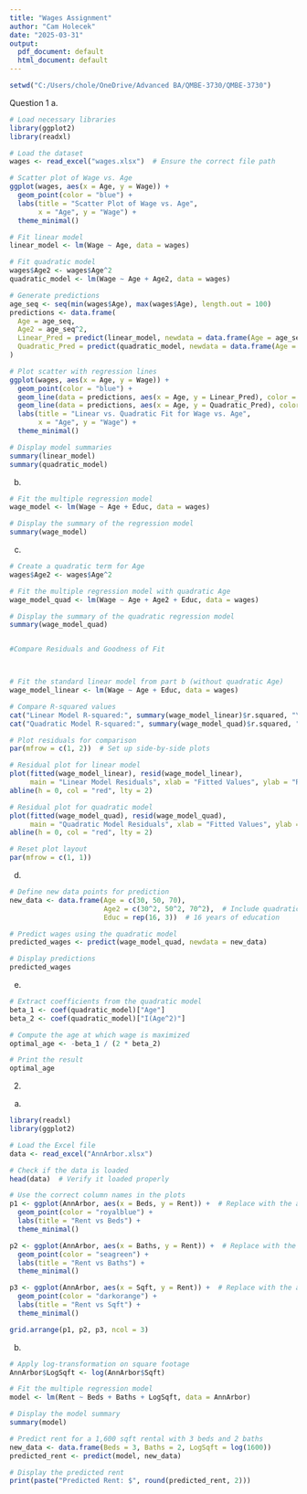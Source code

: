 ```yaml
---
title: "Wages Assignment"
author: "Cam Holecek"
date: "2025-03-31"
output:
  pdf_document: default
  html_document: default
---
```


```r
setwd("C:/Users/chole/OneDrive/Advanced BA/QMBE-3730/QMBE-3730")
```


Question 1
a.
```r
# Load necessary libraries
library(ggplot2)
library(readxl)

# Load the dataset
wages <- read_excel("wages.xlsx")  # Ensure the correct file path

# Scatter plot of Wage vs. Age
ggplot(wages, aes(x = Age, y = Wage)) +
  geom_point(color = "blue") +
  labs(title = "Scatter Plot of Wage vs. Age",
       x = "Age", y = "Wage") +
  theme_minimal()

# Fit linear model
linear_model <- lm(Wage ~ Age, data = wages)

# Fit quadratic model
wages$Age2 <- wages$Age^2
quadratic_model <- lm(Wage ~ Age + Age2, data = wages)

# Generate predictions
age_seq <- seq(min(wages$Age), max(wages$Age), length.out = 100)
predictions <- data.frame(
  Age = age_seq,
  Age2 = age_seq^2,
  Linear_Pred = predict(linear_model, newdata = data.frame(Age = age_seq)),
  Quadratic_Pred = predict(quadratic_model, newdata = data.frame(Age = age_seq, Age2 = age_seq^2))
)

# Plot scatter with regression lines
ggplot(wages, aes(x = Age, y = Wage)) +
  geom_point(color = "blue") +
  geom_line(data = predictions, aes(x = Age, y = Linear_Pred), color = "red", linewidth = 1, linetype = "solid") +
  geom_line(data = predictions, aes(x = Age, y = Quadratic_Pred), color = "green", linewidth = 1, linetype = "dashed") +
  labs(title = "Linear vs. Quadratic Fit for Wage vs. Age",
       x = "Age", y = "Wage") +
  theme_minimal()

# Display model summaries
summary(linear_model)
summary(quadratic_model)
```

b.

```r
# Fit the multiple regression model
wage_model <- lm(Wage ~ Age + Educ, data = wages)

# Display the summary of the regression model
summary(wage_model)
```
c.
```r
# Create a quadratic term for Age
wages$Age2 <- wages$Age^2

# Fit the multiple regression model with quadratic Age
wage_model_quad <- lm(Wage ~ Age + Age2 + Educ, data = wages)

# Display the summary of the quadratic regression model
summary(wage_model_quad)


#Compare Residuals and Goodness of Fit



# Fit the standard linear model from part b (without quadratic Age)
wage_model_linear <- lm(Wage ~ Age + Educ, data = wages)

# Compare R-squared values
cat("Linear Model R-squared:", summary(wage_model_linear)$r.squared, "\n")
cat("Quadratic Model R-squared:", summary(wage_model_quad)$r.squared, "\n")

# Plot residuals for comparison
par(mfrow = c(1, 2))  # Set up side-by-side plots

# Residual plot for linear model
plot(fitted(wage_model_linear), resid(wage_model_linear),
     main = "Linear Model Residuals", xlab = "Fitted Values", ylab = "Residuals", col = "blue")
abline(h = 0, col = "red", lty = 2)

# Residual plot for quadratic model
plot(fitted(wage_model_quad), resid(wage_model_quad),
     main = "Quadratic Model Residuals", xlab = "Fitted Values", ylab = "Residuals", col = "green")
abline(h = 0, col = "red", lty = 2)

# Reset plot layout
par(mfrow = c(1, 1))
```
d.

```r
# Define new data points for prediction
new_data <- data.frame(Age = c(30, 50, 70),
                       Age2 = c(30^2, 50^2, 70^2),  # Include quadratic term
                       Educ = rep(16, 3))  # 16 years of education

# Predict wages using the quadratic model
predicted_wages <- predict(wage_model_quad, newdata = new_data)

# Display predictions
predicted_wages


```


e.

```r
# Extract coefficients from the quadratic model
beta_1 <- coef(quadratic_model)["Age"]
beta_2 <- coef(quadratic_model)["I(Age^2)"]

# Compute the age at which wage is maximized
optimal_age <- -beta_1 / (2 * beta_2)

# Print the result
optimal_age
```
2.

a.

```r

library(readxl)
library(ggplot2)

# Load the Excel file
data <- read_excel("AnnArbor.xlsx")

# Check if the data is loaded
head(data)  # Verify it loaded properly
```

```r


# Use the correct column names in the plots
p1 <- ggplot(AnnArbor, aes(x = Beds, y = Rent)) +  # Replace with the actual name
  geom_point(color = "royalblue") +
  labs(title = "Rent vs Beds") +
  theme_minimal()

p2 <- ggplot(AnnArbor, aes(x = Baths, y = Rent)) +  # Replace with the actual name
  geom_point(color = "seagreen") +
  labs(title = "Rent vs Baths") +
  theme_minimal()

p3 <- ggplot(AnnArbor, aes(x = Sqft, y = Rent)) +  # Replace with the actual name
  geom_point(color = "darkorange") +
  labs(title = "Rent vs Sqft") +
  theme_minimal()

grid.arrange(p1, p2, p3, ncol = 3)
```
b.

```r
# Apply log-transformation on square footage
AnnArbor$LogSqft <- log(AnnArbor$Sqft)

# Fit the multiple regression model
model <- lm(Rent ~ Beds + Baths + LogSqft, data = AnnArbor)

# Display the model summary
summary(model)

# Predict rent for a 1,600 sqft rental with 3 beds and 2 baths
new_data <- data.frame(Beds = 3, Baths = 2, LogSqft = log(1600))
predicted_rent <- predict(model, new_data)

# Display the predicted rent
print(paste("Predicted Rent: $", round(predicted_rent, 2)))
```
